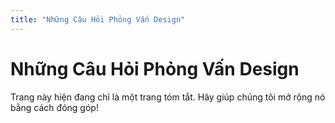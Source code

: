 ```yaml
---
title: "Những Câu Hỏi Phỏng Vấn Design"
---
```



# Những Câu Hỏi Phỏng Vấn Design

<Callout type="error">
  Trang này hiện đang chỉ là một trang tóm tắt. Hãy giúp chúng tôi mở rộng nó bằng cách đóng góp!
</Callout>

